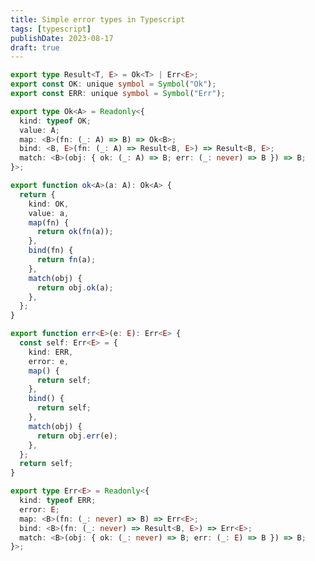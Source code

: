 ```yaml
---
title: Simple error types in Typescript 
tags: [typescript]
publishDate: 2023-08-17
draft: true
---
```


```typescript
export type Result<T, E> = Ok<T> | Err<E>;
export const OK: unique symbol = Symbol("Ok");
export const ERR: unique symbol = Symbol("Err");

export type Ok<A> = Readonly<{
  kind: typeof OK;
  value: A;
  map: <B>(fn: (_: A) => B) => Ok<B>;
  bind: <B, E>(fn: (_: A) => Result<B, E>) => Result<B, E>;
  match: <B>(obj: { ok: (_: A) => B; err: (_: never) => B }) => B;
}>;

export function ok<A>(a: A): Ok<A> {
  return {
    kind: OK,
    value: a,
    map(fn) {
      return ok(fn(a));
    },
    bind(fn) {
      return fn(a);
    },
    match(obj) {
      return obj.ok(a);
    },
  };
}

export function err<E>(e: E): Err<E> {
  const self: Err<E> = {
    kind: ERR,
    error: e,
    map() {
      return self;
    },
    bind() {
      return self;
    },
    match(obj) {
      return obj.err(e);
    },
  };
  return self;
}

export type Err<E> = Readonly<{
  kind: typeof ERR;
  error: E;
  map: <B>(fn: (_: never) => B) => Err<E>;
  bind: <B>(fn: (_: never) => Result<B, E>) => Err<E>;
  match: <B>(obj: { ok: (_: never) => B; err: (_: E) => B }) => B;
}>;
```
